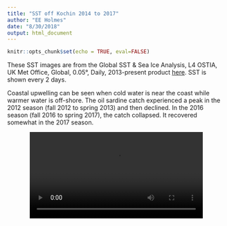 ```yaml
---
title: "SST off Kochin 2014 to 2017"
author: "EE Holmes"
date: "8/30/2018"
output: html_document
---
```


```r
knitr::opts_chunk$set(echo = TRUE, eval=FALSE)
```

These SST images are from the Global SST & Sea Ice Analysis, L4 OSTIA, UK Met Office, Global, 0.05°, Daily, 
2013-present product [here](https://coastwatch.pfeg.noaa.gov/erddap/griddap/jplUKMO_OSTIAv20.html).  SST is shown every 2 days.

Coastal upwelling can be seen when cold water is near the coast while warmer water is off-shore. The oil sardine catch experienced a peak in the 2012 season (fall 2012 to spring 2013) and then declined.  In the 2016 season (fall 2016 to spring 2017), the catch collapsed.  It recovered somewhat in the 2017 season.

<div style="text-align:center" markdown="1">

<video width="400" controls>
  <source src="Kochin_SST_2014-17_4x4.mp4" type="video/mp4">
  Your browser does not support HTML5 video.
</video>

</div>



